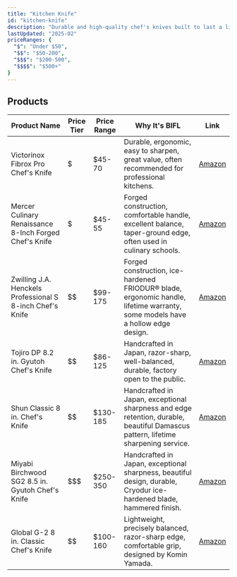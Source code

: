```yaml
---
title: "Kitchen Knife"
id: "kitchen-knife"
description: "Durable and high-quality chef's knives built to last a lifetime."
lastUpdated: "2025-02"
priceRanges: {
  "$": "Under $50",
  "$$": "$50-200",
  "$$$": "$200-500",
  "$$$$": "$500+"
}
---
```


## Products

| Product Name | Price Tier | Price Range | Why It's BIFL | Link |
|--------------|------------|-------------|---------------|------|
| Victorinox Fibrox Pro Chef's Knife | $ | $45-70 | Durable, ergonomic, easy to sharpen, great value, often recommended for professional kitchens. | [Amazon](https://www.amazon.com/dp/B00WEHFU16) |
| Mercer Culinary Renaissance 8-Inch Forged Chef's Knife | $ | $45-55 | Forged construction, comfortable handle, excellent balance, taper-ground edge, often used in culinary schools. | [Amazon](https://www.amazon.com/dp/B000PS1HS6) |
| Zwilling J.A. Henckels Professional S 8-inch Chef's Knife | $$ | $99-175 | Forged construction, ice-hardened FRIODUR® blade, ergonomic handle, lifetime warranty, some models have a hollow edge design. | [Amazon](https://www.amazon.com/dp/B00004RFLI) |
| Tojiro DP 8.2 in. Gyutoh Chef's Knife | $$ | $86-125 | Handcrafted in Japan, razor-sharp, well-balanced, durable, factory open to the public. | [Amazon](https://www.amazon.com/dp/B000UAPQGS) |
| Shun Classic 8 in. Chef's Knife | $$ | $130-185 | Handcrafted in Japan, exceptional sharpness and edge retention, durable, beautiful Damascus pattern, lifetime sharpening service. | [Amazon](https://www.amazon.com/dp/B0000Y7KNQ) |
| Miyabi Birchwood SG2 8.5 in. Gyutoh Chef's Knife | $$$ | $250-350 | Handcrafted in Japan, exceptional sharpness, beautiful design, durable, Cryodur ice-hardened blade, hammered finish. | [Amazon](https://www.amazon.com/dp/B00BKEO8Y2) |
| Global G-2 8 in. Classic Chef's Knife | $$ | $100-160 | Lightweight, precisely balanced, razor-sharp edge, comfortable grip, designed by Komin Yamada. | [Amazon](https://www.amazon.com/dp/B00005OL44) |
